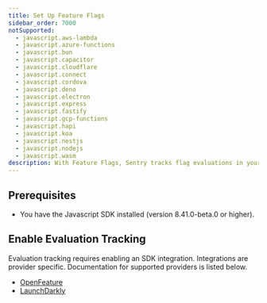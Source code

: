 ```yaml
---
title: Set Up Feature Flags
sidebar_order: 7000
notSupported:
  - javascript.aws-lambda
  - javascript.azure-functions
  - javascript.bun
  - javascript.capacitor
  - javascript.cloudflare
  - javascript.connect
  - javascript.cordova
  - javascript.deno
  - javascript.electron
  - javascript.express
  - javascript.fastify
  - javascript.gcp-functions
  - javascript.hapi
  - javascript.koa
  - javascript.nestjs
  - javascript.nodejs
  - javascript.wasm
description: With Feature Flags, Sentry tracks flag evaluations in your application and reports their state on error. Sentry will also record an audit log of feature flag changes and report any suspicious changes that may have triggered an error.
---
```


<PlatformContent includePath="feature-flags/prerelease-alert" />

## Prerequisites

* You have the <PlatformLink to="/">Javascript SDK installed</PlatformLink> (version 8.41.0-beta.0 or higher).

## Enable Evaluation Tracking

Evaluation tracking requires enabling an SDK integration. Integrations are provider specific. Documentation for supported providers is listed below.

- [OpenFeature](/platforms/javascript/configuration/integrations/openfeature/)
- [LaunchDarkly](/platforms/javascript/configuration/integrations/launchdarkly/)

<PlatformContent includePath="feature-flags/enable-change-tracking" />
